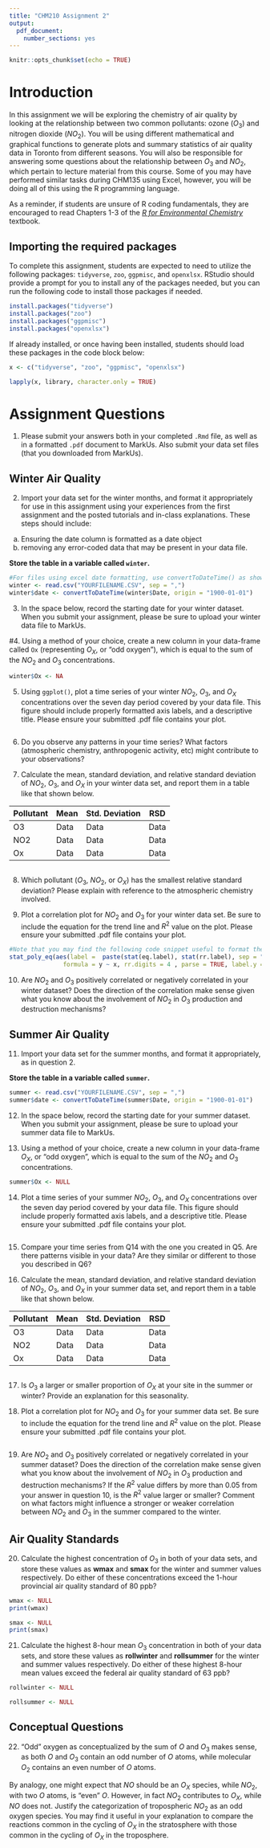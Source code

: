 ```yaml
---
title: "CHM210 Assignment 2"
output:
  pdf_document:
    number_sections: yes
---
```


```r
knitr::opts_chunk$set(echo = TRUE)
```

# Introduction

In this assignment we will be exploring the chemistry of air quality by looking at the relationship between two common pollutants: ozone ($O_3$) and nitrogen dioxide ($NO_2$). You will be using different mathematical and graphical functions to generate plots and summary statistics of air quality data in Toronto from different seasons. You will also be responsible for answering some questions about the relationship between $O_3$ and $NO_2$, which pertain to lecture material from this course. Some of you may have performed similar tasks during CHM135 using Excel, however, you will be doing all of this using the R programming language. 

As a reminder, if students are unsure of R coding fundamentals, they are encouraged to read Chapters 1-3 of the [*R for Environmental Chemistry*](https://davidrosshall.github.io/R4EnvChem/) textbook.


## Importing the required packages 

To complete this assignment, students are expected to need to utilize the following packages: `tidyverse`, `zoo`, `ggpmisc`, and `openxlsx`. RStudio should provide a prompt for you to install any of the packages needed, but you can run the following code to install those packages if needed.

```r
install.packages("tidyverse")
install.packages("zoo")
install.packages("ggpmisc")
install.packages("openxlsx")
```

If already installed, or once having been installed, students should load these packages in the code block below:

```r

x <- c("tidyverse", "zoo", "ggpmisc", "openxlsx")

lapply(x, library, character.only = TRUE)
```

\newpage

# Assignment Questions

1. Please submit your answers both in your completed `.Rmd` file, as well as in a formatted `.pdf` document to MarkUs. Also submit your data set files (that you downloaded from MarkUs).

## Winter Air Quality

2. Import your data set for the winter months, and format it appropriately for use in this assignment using your experiences from the first assignment and the posted tutorials and in-class explanations. These steps should include:
a) Ensuring the date column is formatted as a date object
b) removing any error-coded data that may be present in your data file.

**Store the table in a variable called `winter`.**

```r
#For files using excel date formatting, use convertToDateTime() as shown below to convert to a date object.
winter <- read.csv("YOURFILENAME.CSV", sep = ",")
winter$date <- convertToDateTime(winter$Date, origin = "1900-01-01")

```


3. In the space below, record the starting date for your winter dataset. When you submit your assignment, please be sure to upload your winter data file to MarkUs.



#4. Using a method of your choice, create a new column in your data-frame called `Ox` (representing $O_X$, or "odd oxygen"), which is equal to the sum of the $NO_2$ and $O_3$ concentrations.

```r
winter$Ox <- NA

```


5. Using `ggplot()`, plot a time series of your winter $NO_2$, $O_3$, and $O_X$ concentrations over the seven day period covered by your data file. This figure should include properly formatted axis labels, and a descriptive title. Please ensure your submitted .pdf file contains your plot.

```r

```


6. Do you observe any patterns in your time series? What factors (atmospheric chemistry, anthropogenic activity, etc) might contribute to your observations?



7. Calculate the mean, standard deviation, and relative standard deviation of $NO_2$, $O_3$, and $O_X$ in your winter data set, and report them in a table like that shown below.

Pollutant| Mean   | Std. Deviation  | RSD
---------|--------|-----------------|-----|
O3       | Data   | Data            |Data
NO2      | Data   | Data            |Data
Ox       | Data   | Data            |Data

```r


```


8. Which pollutant ($O_3$, $NO_2$, or $O_X$) has the smallest relative standard deviation? Please explain with reference to the atmospheric chemistry involved.



9. Plot a correlation plot for $NO_2$ and $O_3$ for your winter data set. Be sure to include the equation for the trend line and $R^2$ value on the plot. Please ensure your submitted .pdf file contains your plot.

```r


#Note that you may find the following code snippet useful to format the R2 value on the plot:
stat_poly_eq(aes(label =  paste(stat(eq.label), stat(rr.label), sep = "*\", \"*")),
               formula = y ~ x, rr.digits = 4 , parse = TRUE, label.y = 0.05, size = 3)
```


10. Are $NO_2$ and $O_3$ positively correlated or negatively correlated in your winter dataset? Does the direction of the correlation make sense given what you know about the involvement of $NO_2$ in $O_3$ production and destruction mechanisms?



## Summer Air Quality

11. Import your data set for the summer months, and format it appropriately, as in question 2.

**Store the table in a variable called `summer`.**

```r
summer <- read.csv("YOURFILENAME.CSV", sep = ",")
summer$date <- convertToDateTime(summer$Date, origin = "1900-01-01")

```


12. In the space below, record the starting date for your summer dataset. When you submit your assignment, please be sure to upload your summer data file to MarkUs.



13. Using a method of your choice, create a new column in your data-frame $O_X$, or "odd oxygen", which is equal to the sum of the $NO_2$ and $O_3$ concentrations.

```r
summer$Ox <- NULL

```


14. Plot a time series of your summer $NO_2$, $O_3$, and $O_X$ concentrations over the seven day period covered by your data file. This figure should include properly formatted axis labels, and a descriptive title. Please ensure your submitted .pdf file contains your plot.

```r


```


15. Compare your time series from Q14 with the one you created in Q5. Are there patterns visible in your data? Are they similar or different to those you described in Q6?


16. Calculate the mean, standard deviation, and relative standard deviation of $NO_2$, $O_3$, and $O_X$ in your summer data set, and report them in a table like that shown below.

Pollutant| Mean   | Std. Deviation  | RSD
---------|--------|-----------------|-----|
O3       | Data   | Data            |Data
NO2      | Data   | Data            |Data
Ox       | Data   | Data            |Data


```r


```



17. Is $O_3$ a larger or smaller proportion of $O_X$ at your site in the summer or winter? Provide an explanation for this seasonality. 



18. Plot a correlation plot for $NO_2$ and $O_3$ for your summer data set. Be sure to include the equation for the trend line and $R^2$ value on the plot. Please ensure your submitted .pdf file contains your plot.

```r

```


19. Are $NO_2$ and $O_3$ positively correlated or negatively correlated in your summer dataset? Does the direction of the correlation make sense given what you know about the involvement of $NO_2$ in $O_3$ production and destruction mechanisms? If the $R^2$ value differs by more than 0.05 from your answer in question 10, is the $R^2$ value larger or smaller? Comment on what factors might influence a stronger or weaker correlation between $NO_2$ and $O_3$ in the summer compared to the winter.



## Air Quality Standards

20. Calculate the highest concentration of $O_3$ in both of your data sets, and store these values as **wmax** and **smax** for the winter and summer values respectively. Do either of these concentrations exceed the 1-hour provincial air quality standard of 80 ppb?

```r
wmax <- NULL
print(wmax)

smax <- NULL
print(smax)
```


21. Calculate the highest 8-hour mean $O_3$ concentration in both of your data sets, and store these values as **rollwinter** and **rollsummer** for the winter and summer values respectively. Do either of these highest 8-hour mean values exceed the federal air quality standard of 63 ppb?

```r
rollwinter <- NULL

rollsummer <- NULL

```


## Conceptual Questions

22. "Odd" oxygen as conceptualized by the sum of $O$ and $O_3$ makes sense, as both $O$ and $O_3$ contain an odd number of $O$ atoms, while molecular $O_2$ contains an even number of $O$ atoms. 

By analogy, one might expect that $NO$ should be an $O_X$ species, while $NO_2$, with two $O$ atoms, is "even" $O$. However, in fact $NO_2$ contributes to $O_X$, while $NO$ does not. Justify the categorization of tropospheric $NO_2$ as an odd oxygen species. You may find it useful in your explanation to compare the reactions common in the cycling of $O_X$ in the stratosphere with those common in the cycling of $O_X$ in the troposphere.
